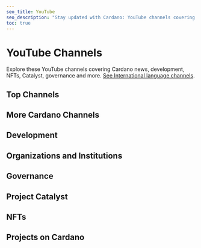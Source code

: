 ```yaml
---
seo_title: YouTube
seo_description: "Stay updated with Cardano: YouTube channels covering news, NFTs, podcasts, development, projects, Catalyst, Governance, and more."
toc: true
---
```



# YouTube Channels

Explore these YouTube channels covering Cardano news, development, NFTs, Catalyst, governance and more. [See International language channels](./youtube_international).

## Top Channels

<YoutubeChannelsTable projects={youtube_channels} filterBy="top" />

## More Cardano Channels

<YoutubeChannelsTable projects={youtube_channels} filterBy="general" />

## Development

<YoutubeChannelsTable projects={youtube_channels} filterBy="development" />

## Organizations and Institutions

<YoutubeChannelsTable projects={youtube_channels} filterBy="organization" />

## Governance

<YoutubeChannelsTable projects={youtube_channels} filterBy="governance" />

## Project Catalyst

<YoutubeChannelsTable projects={youtube_channels} filterBy="catalyst" />

## NFTs

<YoutubeChannelsTable projects={youtube_channels} filterBy="nft" />

## Projects on Cardano

<YoutubeChannelsTable projects={youtube_channels} filterBy="project" />
